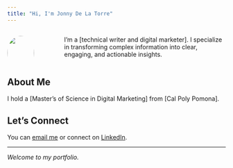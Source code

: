 ```yaml
---
title: "Hi, I'm Jonny De La Torre"
---
```



::: {.columns}
::: {.column width="30%"}
![](https://placehold.co/530x530?text=images/headshot.jpg){width=100% style="border-radius: 50%;"}
:::
::: {.column width="70%" style="padding-left: 3rem;"}
I'm a [technical writer and digital marketer]. I specialize in transforming complex information into clear, engaging, and actionable insights.
:::
:::

## About Me

I hold a <span class="highlight">[Master's of Science in Digital Marketing]</span> from [Cal Poly Pomona].



## Let's Connect

You can [email me](mailto:delatorre1@cpp.edu) or connect on [LinkedIn](https://www.linkedin.com/in/jonathan-de-la-torre-43a268198/).

---

*Welcome to my portfolio.*